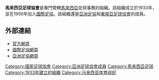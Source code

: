 {{國家足協
| Name                  = 馬來西亞足球協會
| Logo                  = 馬來西亞足球協會徽章.png
| Founded               = {{Start date and age|df=yes|1933}}
| FIFA affiliation      = 1954年
| Region                = [[亞洲足球聯盟|AFC]]
| Region affiliation    = 1954年
| Subregion             = [[東南亞足球協會|AFF]]
| Subregion affiliation = 1984年
| President             = Hamidin Mohd Amin
| Website               = http://www.fam.org.my/
}}

'''馬來西亞足球協會'''是專門管轄[[馬來西亞|馬來西亞]]足球事務的組織。該組織成立於1933年，並在1956年加入[[國際足協|國際足協]]。該組織還是[[亞洲足協|亞洲足協]]和[[東南亞足球協會|東南亞足球協會]]的成員。

==外部連結==
*[http://www.fam.org.my 官方網頁] {{Wayback|url=http://www.fam.org.my/ |date=20181222053525 }} 
*[http://www.fifa.com/associations/association=mas/index.html 國際足協網頁] {{Wayback|url=http://www.fifa.com/associations/association=mas/index.html |date=20170623202756 }}
*[http://www.the-afc.com/en/member-associations/asean/football-assoc-malaysia.html 亞洲足協網頁] {{Wayback|url=http://www.the-afc.com/en/member-associations/asean/football-assoc-malaysia.html |date=20130621071808 }}

{{AFC associations}}

[[Category:國家足球協會|Category:國家足球協會]]
[[Category:亞洲足球協會成員|Category:亞洲足球協會成員]]
[[Category:馬來西亞足球|Category:馬來西亞足球]]
[[Category:1933年建立的組織|Category:1933年建立的組織]]
[[Category:马来西亚体育组织|Category:马来西亚体育组织]]